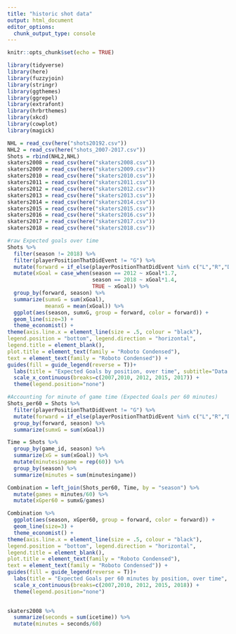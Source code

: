 ---
title: "historic shot data"
output: html_document
editor_options: 
  chunk_output_type: console
---

```{r setup, include=FALSE}
knitr::opts_chunk$set(echo = TRUE)
```

```{r}
library(tidyverse)
library(here)
library(fuzzyjoin)
library(stringr)
library(ggthemes)
library(ggrepel)
library(extrafont)
library(hrbrthemes)
library(xkcd)
library(cowplot)
library(magick)

NHL = read_csv(here("shots20192.csv"))
NHL2 = read_csv(here("shots_2007-2017.csv"))
Shots = rbind(NHL2,NHL)
skaters2008 = read_csv(here("skaters2008.csv"))
skaters2009 = read_csv(here("skaters2009.csv"))
skaters2010 = read_csv(here("skaters2010.csv"))
skaters2011 = read_csv(here("skaters2011.csv"))
skaters2012 = read_csv(here("skaters2012.csv"))
skaters2013 = read_csv(here("skaters2013.csv"))
skaters2014 = read_csv(here("skaters2014.csv"))
skaters2015 = read_csv(here("skaters2015.csv"))
skaters2016 = read_csv(here("skaters2016.csv"))
skaters2017 = read_csv(here("skaters2017.csv"))
skaters2018 = read_csv(here("skaters2018.csv"))
```

```{r}
#raw Expected goals over time
Shots %>% 
  filter(season != 2018) %>% 
  filter(playerPositionThatDidEvent != "G") %>% 
  mutate(forward = if_else(playerPositionThatDidEvent %in% c("L","R","D"),"F","D")) %>% 
  mutate(xGoal = case_when(season == 2012 ~ xGoal*1.7,
                           season == 2018 ~ xGoal*1.4,
                           TRUE ~ xGoal)) %>% 
  group_by(forward, season) %>%
  summarize(sumxG = sum(xGoal),
            meanxG = mean(xGoal)) %>% 
  ggplot(aes(season, sumxG, group = forward, color = forward)) +
  geom_line(size=3) +
  theme_economist() +
theme(axis.line.x = element_line(size = .5, colour = "black"),
legend.position = "bottom", legend.direction = "horizontal",
legend.title = element_blank(),
plot.title = element_text(family = "Roboto Condensed"),
text = element_text(family = "Roboto Condensed")) +
guides(fill = guide_legend(reverse = T))+
  labs(title = "Expected Goals by position, over time", subtitle="Data from Moneypuck.com",x = "Season", y="Expected Goals")+
  scale_x_continuous(breaks=c(2007,2010, 2012, 2015, 2017)) +
  theme(legend.position="none")
```

```{r}
#Accounting for minute of game time (Expected Goals per 60 minutes)
Shots_per60 = Shots %>% 
  filter(playerPositionThatDidEvent != "G") %>% 
  mutate(forward = if_else(playerPositionThatDidEvent %in% c("L","R","D"),"F","D")) %>% 
  group_by(forward, season) %>% 
  summarize(sumxG = sum(xGoal))

Time = Shots %>% 
  group_by(game_id, season) %>% 
  summarize(xG = sum(xGoal)) %>% 
  mutate(minutesingame = rep(60)) %>% 
  group_by(season) %>% 
  summarize(minutes = sum(minutesingame))

Combination = left_join(Shots_per60, Time, by = "season") %>% 
  mutate(games = minutes/60) %>% 
  mutate(xGper60 = sumxG/games)

Combination %>% 
  ggplot(aes(season, xGper60, group = forward, color = forward)) +
  geom_line(size=3) +
  theme_economist() +
theme(axis.line.x = element_line(size = .5, colour = "black"),
legend.position = "bottom", legend.direction = "horizontal",
legend.title = element_blank(),
plot.title = element_text(family = "Roboto Condensed"),
text = element_text(family = "Roboto Condensed")) +
guides(fill = guide_legend(reverse = T))+
  labs(title = "Expected Goals per 60 minutes by position, over time", subtitle="Data from Moneypuck.com",x = "Season", y="Expected Goals")+
  scale_x_continuous(breaks=c(2007,2010, 2012, 2015, 2018)) +
  theme(legend.position="none")
  
```

```{r}
skaters2008 %>%
  summarize(seconds = sum(icetime)) %>% 
  mutate(minutes = seconds/60)
```


